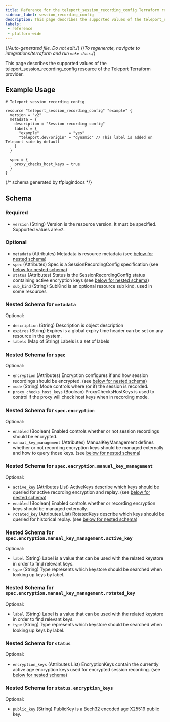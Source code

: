 ```yaml
---
title: Reference for the teleport_session_recording_config Terraform resource
sidebar_label: session_recording_config
description: This page describes the supported values of the teleport_session_recording_config resource of the Teleport Terraform provider.
labels:
 - reference
 - platform-wide
---
```


{/*Auto-generated file. Do not edit.*/}
{/*To regenerate, navigate to integrations/terraform and run `make docs`.*/}

This page describes the supported values of the teleport_session_recording_config resource of the Teleport Terraform provider.




## Example Usage

```hcl
# Teleport session recording config

resource "teleport_session_recording_config" "example" {
  version = "v2"
  metadata = {
    description = "Session recording config"
    labels = {
      "example"             = "yes"
      "teleport.dev/origin" = "dynamic" // This label is added on Teleport side by default
    }
  }

  spec = {
    proxy_checks_host_keys = true
  }
}
```

{/*  schema generated by tfplugindocs */}
## Schema

### Required

- `version` (String) Version is the resource version. It must be specified. Supported values are:`v2`.

### Optional

- `metadata` (Attributes) Metadata is resource metadata (see [below for nested schema](#nested-schema-for-metadata))
- `spec` (Attributes) Spec is a SessionRecordingConfig specification (see [below for nested schema](#nested-schema-for-spec))
- `status` (Attributes) Status is the SessionRecordingConfig status containing active encryption keys (see [below for nested schema](#nested-schema-for-status))
- `sub_kind` (String) SubKind is an optional resource sub kind, used in some resources

### Nested Schema for `metadata`

Optional:

- `description` (String) Description is object description
- `expires` (String) Expires is a global expiry time header can be set on any resource in the system.
- `labels` (Map of String) Labels is a set of labels


### Nested Schema for `spec`

Optional:

- `encryption` (Attributes) Encryption configures if and how session recordings should be encrypted. (see [below for nested schema](#nested-schema-for-specencryption))
- `mode` (String) Mode controls where (or if) the session is recorded.
- `proxy_checks_host_keys` (Boolean) ProxyChecksHostKeys is used to control if the proxy will check host keys when in recording mode.

### Nested Schema for `spec.encryption`

Optional:

- `enabled` (Boolean) Enabled controls whether or not session recordings should be encrypted.
- `manual_key_management` (Attributes) ManualKeyManagement defines whether or not recording encryption keys should be managed externally and how to query those keys. (see [below for nested schema](#nested-schema-for-specencryptionmanual_key_management))

### Nested Schema for `spec.encryption.manual_key_management`

Optional:

- `active_key` (Attributes List) ActiveKeys describe which keys should be queried for active recording encryption and replay. (see [below for nested schema](#nested-schema-for-specencryptionmanual_key_managementactive_key))
- `enabled` (Boolean) Enabled controls whether or recording encryption keys should be managed externally.
- `rotated_key` (Attributes List) RotatedKeys describe which keys should be queried for historical replay. (see [below for nested schema](#nested-schema-for-specencryptionmanual_key_managementrotated_key))

### Nested Schema for `spec.encryption.manual_key_management.active_key`

Optional:

- `label` (String) Label is a value that can be used with the related keystore in order to find relevant keys.
- `type` (String) Type represents which keystore should be searched when looking up keys by label.


### Nested Schema for `spec.encryption.manual_key_management.rotated_key`

Optional:

- `label` (String) Label is a value that can be used with the related keystore in order to find relevant keys.
- `type` (String) Type represents which keystore should be searched when looking up keys by label.





### Nested Schema for `status`

Optional:

- `encryption_keys` (Attributes List) EncryptionKeys contain the currently active age encryption keys used for encrypted session recording. (see [below for nested schema](#nested-schema-for-statusencryption_keys))

### Nested Schema for `status.encryption_keys`

Optional:

- `public_key` (String) PublicKey is a Bech32 encoded age X25519 public key.
